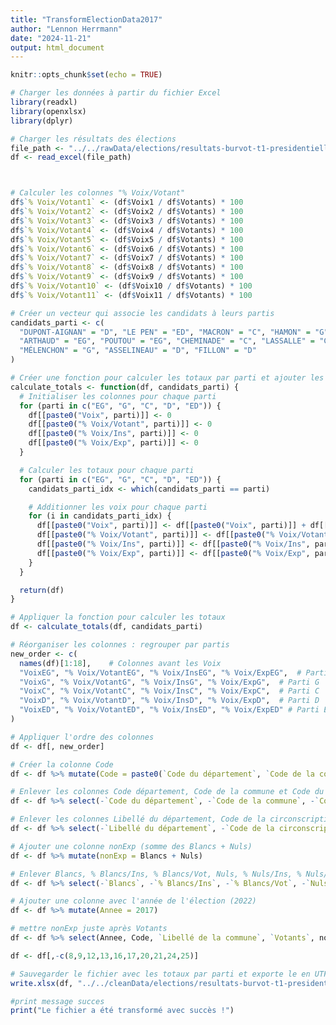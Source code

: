 ```yaml
---
title: "TransformElectionData2017"
author: "Lennon Herrmann"
date: "2024-11-21"
output: html_document
---
```


```r
knitr::opts_chunk$set(echo = TRUE)

# Charger les données à partir du fichier Excel
library(readxl)
library(openxlsx)
library(dplyr)

# Charger les résultats des élections
file_path <- "../../rawData/elections/resultats-burvot-t1-presidentielle_2017.xlsx"
df <- read_excel(file_path)



# Calculer les colonnes "% Voix/Votant"
df$`% Voix/Votant1` <- (df$Voix1 / df$Votants) * 100
df$`% Voix/Votant2` <- (df$Voix2 / df$Votants) * 100
df$`% Voix/Votant3` <- (df$Voix3 / df$Votants) * 100
df$`% Voix/Votant4` <- (df$Voix4 / df$Votants) * 100
df$`% Voix/Votant5` <- (df$Voix5 / df$Votants) * 100
df$`% Voix/Votant6` <- (df$Voix6 / df$Votants) * 100
df$`% Voix/Votant7` <- (df$Voix7 / df$Votants) * 100
df$`% Voix/Votant8` <- (df$Voix8 / df$Votants) * 100
df$`% Voix/Votant9` <- (df$Voix9 / df$Votants) * 100
df$`% Voix/Votant10` <- (df$Voix10 / df$Votants) * 100
df$`% Voix/Votant11` <- (df$Voix11 / df$Votants) * 100

# Créer un vecteur qui associe les candidats à leurs partis
candidats_parti <- c(
  "DUPONT-AIGNAN" = "D", "LE PEN" = "ED", "MACRON" = "C", "HAMON" = "G", 
  "ARTHAUD" = "EG", "POUTOU" = "EG", "CHEMINADE" = "C", "LASSALLE" = "C", 
  "MÉLENCHON" = "G", "ASSELINEAU" = "D", "FILLON" = "D"
)

# Créer une fonction pour calculer les totaux par parti et ajouter les colonnes dans df
calculate_totals <- function(df, candidats_parti) {
  # Initialiser les colonnes pour chaque parti
  for (parti in c("EG", "G", "C", "D", "ED")) {
    df[[paste0("Voix", parti)]] <- 0
    df[[paste0("% Voix/Votant", parti)]] <- 0
    df[[paste0("% Voix/Ins", parti)]] <- 0
    df[[paste0("% Voix/Exp", parti)]] <- 0
  }

  # Calculer les totaux pour chaque parti
  for (parti in c("EG", "G", "C", "D", "ED")) {
    candidats_parti_idx <- which(candidats_parti == parti)

    # Additionner les voix pour chaque parti
    for (i in candidats_parti_idx) {
      df[[paste0("Voix", parti)]] <- df[[paste0("Voix", parti)]] + df[[paste0("Voix", i)]]
      df[[paste0("% Voix/Votant", parti)]] <- df[[paste0("% Voix/Votant", parti)]] + df[[paste0("% Voix/Votant", i)]]
      df[[paste0("% Voix/Ins", parti)]] <- df[[paste0("% Voix/Ins", parti)]] + df[[paste0("% Voix/Ins", i)]]
      df[[paste0("% Voix/Exp", parti)]] <- df[[paste0("% Voix/Exp", parti)]] + df[[paste0("% Voix/Exp", i)]]
    }
  }

  return(df)
}

# Appliquer la fonction pour calculer les totaux
df <- calculate_totals(df, candidats_parti)

# Réorganiser les colonnes : regrouper par partis
new_order <- c(
  names(df)[1:18],    # Colonnes avant les Voix
  "VoixEG", "% Voix/VotantEG", "% Voix/InsEG", "% Voix/ExpEG",  # Parti EG
  "VoixG", "% Voix/VotantG", "% Voix/InsG", "% Voix/ExpG",  # Parti G
  "VoixC", "% Voix/VotantC", "% Voix/InsC", "% Voix/ExpC",  # Parti C
  "VoixD", "% Voix/VotantD", "% Voix/InsD", "% Voix/ExpD",  # Parti D
  "VoixED", "% Voix/VotantED", "% Voix/InsED", "% Voix/ExpED" # Parti ED
)

# Appliquer l'ordre des colonnes
df <- df[, new_order]

# Créer la colonne Code
df <- df %>% mutate(Code = paste0(`Code du département`, `Code de la commune`, `Code du b.vote`))

# Enlever les colonnes Code département, Code de la commune et Code du b.vote
df <- df %>% select(-`Code du département`, -`Code de la commune`, -`Code du b.vote`)

# Enlever les colonnes Libellé du département, Code de la circonscription, Libellé de la circonscription, Inscrits, Abstentions, % Abs/Ins, % Vot/Ins
df <- df %>% select(-`Libellé du département`, -`Code de la circonscription`, -`Libellé de la circonscription`, -`Inscrits`, -`Abstentions`, -`% Abs/Ins`, -`% Vot/Ins`)

# Ajouter une colonne nonExp (somme des Blancs + Nuls)
df <- df %>% mutate(nonExp = Blancs + Nuls)

# Enlever Blancs, % Blancs/Ins, % Blancs/Vot, Nuls, % Nuls/Ins, % Nuls/Vot
df <- df %>% select(-`Blancs`, -`% Blancs/Ins`, -`% Blancs/Vot`, -`Nuls`, -`% Nuls/Ins`, -`% Nuls/Vot`)

# Ajouter une colonne avec l'année de l'élection (2022)
df <- df %>% mutate(Annee = 2017)

# mettre nonExp juste après Votants
df <- df %>% select(Annee, Code, `Libellé de la commune`, `Votants`, nonExp, everything())

df <- df[,-c(8,9,12,13,16,17,20,21,24,25)]

# Sauvegarder le fichier avec les totaux par parti et exporte le en UTF-8
write.xlsx(df, "../../cleanData/elections/resultats-burvot-t1-presidentielle_2017.xlsx", encoding = "UTF-8")

#print message succes
print("Le fichier a été transformé avec succès !")



```